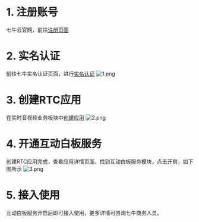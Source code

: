 # 1. 注册账号
七牛云官网，前往[注册页面](https://portal.qiniu.com/signup)

# 2. 实名认证
前往七牛实名认证页面，进行[实名认证](https://portal.qiniu.com/identity/choice)
![1.png](https://dn-odum9helk.qbox.me/FmKvGHbYNHxfklUQe1ctCAC-Xg88)

# 3. 创建RTC应用
在实时音视频业务板块中[创建应用](https://portal.qiniu.com/rtn/app/create)
![2.png](https://dn-odum9helk.qbox.me/Fta6jTuzVrOC18f7QAyC4Lc15TMf)

# 4. 开通互动白板服务
创建RTC应用完成，查看应用详情页面，找到互动白板服务模块，点击开启，如下图所示
![3.png](https://dn-odum9helk.qbox.me/FkZ4j3CjMaz0dzoJs0XBMasb1x9E)

# 5. 接入使用
互动白板服务开启后即可接入使用，更多详情可咨询七牛商务人员。

